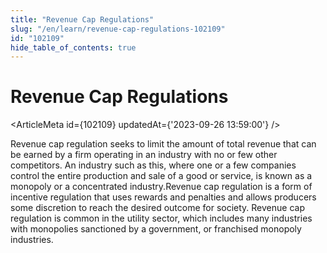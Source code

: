 ```yaml
---
title: "Revenue Cap Regulations"
slug: "/en/learn/revenue-cap-regulations-102109"
id: "102109"
hide_table_of_contents: true
---
```



# Revenue Cap Regulations

<ArticleMeta id={102109} updatedAt={'2023-09-26 13:59:00'} />
<div className='border-solid border-b border-t-0 my-4 border-[var(--ifm-color-gray-300)]' />

Revenue cap regulation seeks to limit the amount of total revenue that can be earned by a firm operating in an industry with no or few other competitors. An industry such as this, where one or a few companies control the entire production and sale of a good or service, is known as a monopoly or a concentrated industry.Revenue cap regulation is a form of incentive regulation that uses rewards and penalties and allows producers some discretion to reach the desired outcome for society. Revenue cap regulation is common in the utility sector, which includes many industries with monopolies sanctioned by a government, or franchised monopoly industries.
